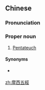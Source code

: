 {{also|摩西五经}}
==Chinese==
{{zh-forms|s=摩西五经|type=211|lit=the five sacred books of Moses}}
{{wikipedia|lang=zh}}

===Pronunciation===
{{zh-pron
|m=Móxī wǔjīng
|c=mo1 sai1 ng5 ging1
|mn=Mô͘-se gō͘-keng
|cat=pn
}}

===Proper noun===
{{zh-proper noun}}

# [[Pentateuch]]

====Synonyms====
* {{qualifier|Catholic}} {{zh-l|梅瑟五書}}

{{zh-cat|Books of the Bible}}

[[zh:摩西五經]]